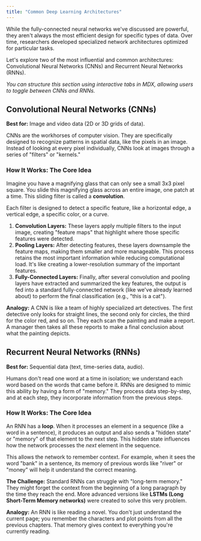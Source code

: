 ```yaml
---
title: "Common Deep Learning Architectures"
---
```


While the fully-connected neural networks we've discussed are powerful, they aren't always the most efficient design for specific types of data. Over time, researchers developed specialized network architectures optimized for particular tasks.

Let's explore two of the most influential and common architectures: Convolutional Neural Networks (CNNs) and Recurrent Neural Networks (RNNs).

_You can structure this section using interactive tabs in MDX, allowing users to toggle between CNNs and RNNs._

## Convolutional Neural Networks (CNNs)

**Best for:** Image and video data (2D or 3D grids of data).

CNNs are the workhorses of computer vision. They are specifically designed to recognize patterns in spatial data, like the pixels in an image. Instead of looking at every pixel individually, CNNs look at images through a series of "filters" or "kernels."

### **How It Works: The Core Idea**

Imagine you have a magnifying glass that can only see a small 3x3 pixel square. You slide this magnifying glass across an entire image, one patch at a time. This sliding filter is called a **convolution**.

Each filter is designed to detect a specific feature, like a horizontal edge, a vertical edge, a specific color, or a curve.

1. **Convolution Layers:** These layers apply multiple filters to the input image, creating "feature maps" that highlight where those specific features were detected.
2. **Pooling Layers:** After detecting features, these layers downsample the feature maps, making them smaller and more manageable. This process retains the most important information while reducing computational load. It's like creating a lower-resolution summary of the important features.
3. **Fully-Connected Layers:** Finally, after several convolution and pooling layers have extracted and summarized the key features, the output is fed into a standard fully-connected network (like we've already learned about) to perform the final classification (e.g., "this is a cat").

**Analogy:** A CNN is like a team of highly specialized art detectives. The first detective only looks for straight lines, the second only for circles, the third for the color red, and so on. They each scan the painting and make a report. A manager then takes all these reports to make a final conclusion about what the painting depicts.

## Recurrent Neural Networks (RNNs)

**Best for:** Sequential data (text, time-series data, audio).

Humans don't read one word at a time in isolation; we understand each word based on the words that came before it. RNNs are designed to mimic this ability by having a form of "memory." They process data step-by-step, and at each step, they incorporate information from the previous steps.

### **How It Works: The Core Idea**

An RNN has a **loop**. When it processes an element in a sequence (like a word in a sentence), it produces an output and also sends a "hidden state" or "memory" of that element to the next step. This hidden state influences how the network processes the _next_ element in the sequence.

This allows the network to remember context. For example, when it sees the word "bank" in a sentence, its memory of previous words like "river" or "money" will help it understand the correct meaning.

**The Challenge:** Standard RNNs can struggle with "long-term memory." They might forget the context from the beginning of a long paragraph by the time they reach the end. More advanced versions like **LSTMs (Long Short-Term Memory networks)** were created to solve this very problem.

**Analogy:** An RNN is like reading a novel. You don't just understand the current page; you remember the characters and plot points from all the previous chapters. That memory gives context to everything you're currently reading.